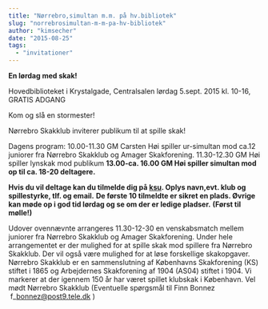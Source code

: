 ```yaml
---
title: "Nørrebro,simultan m.m. på hv.bibliotek"
slug: "norrebrosimultan-m-m-pa-hv-bibliotek"
author: "kimsecher"
date: "2015-08-25"
tags: 
  - "invitationer"
---
```


**En lørdag med skak!**

Hovedbiblioteket i Krystalgade, Centralsalen lørdag 5.sept. 2015 kl. 10-16, GRATIS ADGANG

Kom og slå en stormester!

Nørrebro Skakklub inviterer publikum til at spille skak!

Dagens program: 10.00-11.30 GM Carsten Høi spiller ur-simultan mod ca.12 juniorer fra Nørrebro Skakklub og Amager Skakforening. 11.30-12.30 GM Høi spiller lynskak mod publikum **13.00-ca. 16.00 GM Høi spiller simultan mod op til ca. 18-20 deltagere.**

**Hvis du vil deltage kan du tilmelde dig på [ksu](http://www.ksu.dk/kalender/dotnet/viskalender.aspx?id=1493). Oplys navn,evt. klub og spillestyrke, tlf. og email.** **De første 10 tilmeldte er sikret en plads. Øvrige kan møde op i god tid lørdag og se om der er ledige pladser.** **(Først til mølle!)**

Udover ovennævnte arrangeres 11.30-12-30 en venskabsmatch mellem juniorer fra Nørrebro Skakklub og Amager Skakforening. Under hele arrangementet er der mulighed for at spille skak mod spillere fra Nørrebro Skakklub. Der vil også være mulighed for at løse forskellige skakopgaver. Nørrebro Skakklub er en sammenslutning af Københavns Skakforening (KS) stiftet i 1865 og Arbejdernes Skakforening af 1904 (AS04) stiftet i 1904. Vi markerer at der igennem 150 år har været spillet klubskak i København. Vel mødt Nørrebro Skakklub (Eventuelle spørgsmål til Finn Bonnez    f\_bonnez@post9.tele.dk )
